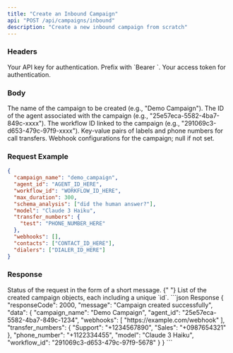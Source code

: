```yaml
---
title: "Create an Inbound Campaign"
api: "POST /api/campaigns/inbound"
description: "Create a new inbound campaign from scratch"
---
```


### Headers

<ParamField header="Authorization" type="string" required>
  Your API key for authentication. Prefix with `Bearer `.
</ParamField>

<ParamField header="x-access-token" type="string" required>
  Your access token for authentication.
</ParamField>

### Body

<ParamField body="campaign_name" type="string" required>
  The name of the campaign to be created (e.g., "Demo Campaign").
</ParamField>

<ParamField body="agent_id" type="string" required>
  The ID of the agent associated with the campaign (e.g.,
  "25e57eca-5582-4ba7-849c-xxxx").
</ParamField>

<ParamField body="workflow_id" type="string" required>
  The workflow ID linked to the campaign (e.g., "291069c3-d653-479c-97f9-xxxx").
</ParamField>

<ParamField body="transfer_numbers" type="object" optional>
  Key-value pairs of labels and phone numbers for call transfers.
</ParamField>

<ParamField body="webhooks" type="object" optional>
  Webhook configurations for the campaign; null if not set.
</ParamField>

### Request Example

```json
{
  "campaign_name": "demo_campaign",
  "agent_id": "AGENT_ID_HERE",
  "workflow_id": "WORKFLOW_ID_HERE",
  "max_duration": 300,
  "schema_analysis": ["did the human answer?"],
  "model": "Claude 3 Haiku",
  "transfer_numbers": {
    "test": "PHONE_NUMBER_HERE"
  },
  "webhooks": [],
  "contacts": ["CONTACT_ID_HERE"],
  "dialers": ["DIALER_ID_HERE"]
}
```

### Response

<ResponseField name="message" type="string">
  Status of the request in the form of a short message.
</ResponseField>{" "}

<ResponseField name="data" type="object[]">
  List of the created campaign objects, each including a unique `id`.
</ResponseField>

<ResponseExample>
```json Response
{
  "responseCode": 2000,
  "message": "Campaign created successfully",
  "data": {
    "campaign_name": "Demo Campaign",
    "agent_id": "25e57eca-5582-4ba7-849c-1234",
    "webhooks": [
      "https://example.com/webhook"
    ],
    "transfer_numbers": {
      "Support": "+1234567890",
      "Sales": "+0987654321"
    },
    "phone_number": "+1122334455",
    "model": "Claude 3 Haiku",
    "workflow_id": "291069c3-d653-479c-97f9-5678"
  }
}
```
</ResponseExample>
